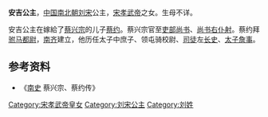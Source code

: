 {{東亞女性歷史人物
| 名稱=安吉公主
| 身份=[[刘宋|刘宋]]公主
| 畫像=
| 說明=
| 姓=刘
| 名=
| 封爵=[[公主|公主]]
| 位號=
| 封號=安吉公主
| 出生年=
| 逝世年=
| 諡號=
| 墳墓=
| 父親=[[宋孝武帝|宋孝武帝]]
| 夫=[[蔡约|蔡约]]
| 夫之父=[[蔡兴宗|蔡兴宗]]
|}}
'''安吉公主'''，[[中国|中国]][[南北朝|南北朝]][[刘宋|刘宋]]公主，[[宋孝武帝|宋孝武帝]]之女。生母不详。

安吉公主在嫁給了[[蔡兴宗|蔡兴宗]]的儿子[[蔡约|蔡约]]。蔡兴宗官至[[吏部尚书|吏部尚书]]、[[尚书右仆射|尚书右仆射]]。蔡约拜[[驸马都尉|驸马都尉]]，[[南齐|南齐]]建立，他历任太子中庶子、领屯骑校尉、[[司徒|司徒]]左[[长史|长史]]、[[太子詹事|太子詹事]]。

== 参考资料 ==
*《[[南史|南史]] 蔡兴宗、蔡约传》
[[Category:宋孝武帝皇女|Category:宋孝武帝皇女]]
[[Category:刘宋公主|Category:刘宋公主]]
[[Category:刘姓|Category:刘姓]]